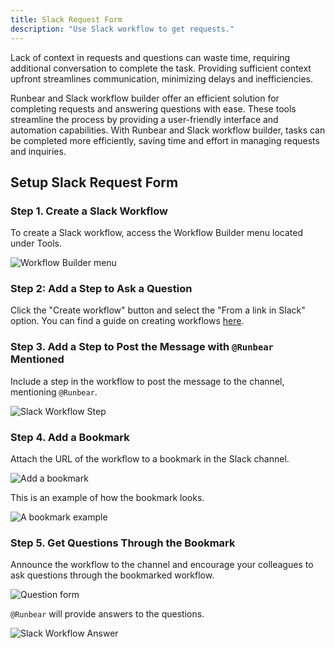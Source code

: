 ```yaml
---
title: Slack Request Form
description: "Use Slack workflow to get requests."
---
```


Lack of context in requests and questions can waste time, requiring additional conversation to complete the task. Providing sufficient context upfront streamlines communication, minimizing delays and inefficiencies.

Runbear and Slack workflow builder offer an efficient solution for completing requests and answering questions with ease. These tools streamline the process by providing a user-friendly interface and automation capabilities. With Runbear and Slack workflow builder, tasks can be completed more efficiently, saving time and effort in managing requests and inquiries.

## Setup Slack Request Form

### Step 1. Create a Slack Workflow

To create a Slack workflow, access the Workflow Builder menu located under Tools.

![Workflow Builder menu](/images/screenshot-slack-workflow-menu.png)

### Step 2: Add a Step to Ask a Question

Click the "Create workflow" button and select the "From a link in Slack" option. You can find a guide on creating workflows [here](https://slack.com/help/articles/360035692513-Guide-to-Slack-Workflow-Builder).

### Step 3. Add a Step to Post the Message with `@Runbear` Mentioned

Include a step in the workflow to post the message to the channel, mentioning `@Runbear`.

![Slack Workflow Step](/images/screenshot-slack-workflow-step.png)

### Step 4. Add a Bookmark

Attach the URL of the workflow to a bookmark in the Slack channel.

![Add a bookmark](/images/screenshot-add-a-bookmark.png)

This is an example of how the bookmark looks.

![A bookmark example](/images/screenshot-slack-bookmark.png)

### Step 5. Get Questions Through the Bookmark

Announce the workflow to the channel and encourage your colleagues to ask questions through the bookmarked workflow.

![Question form](/images/screenshot-workflow-form.png)

`@Runbear` will provide answers to the questions.

![Slack Workflow Answer](/images/screenshot-workflow-answer.png)
